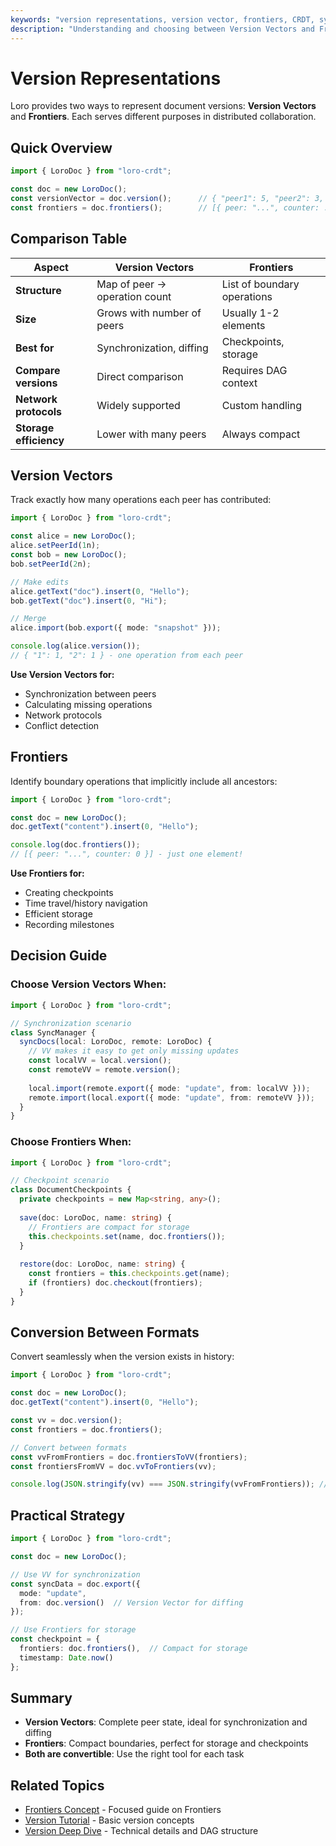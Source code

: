 ```yaml
---
keywords: "version representations, version vector, frontiers, CRDT, synchronization"
description: "Understanding and choosing between Version Vectors and Frontiers in Loro"
---
```


# Version Representations

Loro provides two ways to represent document versions: **Version Vectors** and **Frontiers**. Each serves different purposes in distributed collaboration.

## Quick Overview

```ts twoslash
import { LoroDoc } from "loro-crdt";

const doc = new LoroDoc();
const versionVector = doc.version();      // { "peer1": 5, "peer2": 3, ... }
const frontiers = doc.frontiers();        // [{ peer: "...", counter: ... }]
```

## Comparison Table

| Aspect | Version Vectors | Frontiers |
|--------|----------------|-----------|
| **Structure** | Map of peer → operation count | List of boundary operations |
| **Size** | Grows with number of peers | Usually 1-2 elements |
| **Best for** | Synchronization, diffing | Checkpoints, storage |
| **Compare versions** | Direct comparison | Requires DAG context |
| **Network protocols** | Widely supported | Custom handling |
| **Storage efficiency** | Lower with many peers | Always compact |

## Version Vectors

Track exactly how many operations each peer has contributed:

```ts twoslash
import { LoroDoc } from "loro-crdt";

const alice = new LoroDoc();
alice.setPeerId(1n);
const bob = new LoroDoc();
bob.setPeerId(2n);

// Make edits
alice.getText("doc").insert(0, "Hello");
bob.getText("doc").insert(0, "Hi");

// Merge
alice.import(bob.export({ mode: "snapshot" }));

console.log(alice.version());
// { "1": 1, "2": 1 } - one operation from each peer
```

**Use Version Vectors for:**
- Synchronization between peers
- Calculating missing operations
- Network protocols
- Conflict detection

## Frontiers

Identify boundary operations that implicitly include all ancestors:

```ts twoslash
import { LoroDoc } from "loro-crdt";

const doc = new LoroDoc();
doc.getText("content").insert(0, "Hello");

console.log(doc.frontiers());
// [{ peer: "...", counter: 0 }] - just one element!
```

**Use Frontiers for:**
- Creating checkpoints
- Time travel/history navigation
- Efficient storage
- Recording milestones

## Decision Guide

### Choose Version Vectors When:

```ts twoslash
import { LoroDoc } from "loro-crdt";

// Synchronization scenario
class SyncManager {
  syncDocs(local: LoroDoc, remote: LoroDoc) {
    // VV makes it easy to get only missing updates
    const localVV = local.version();
    const remoteVV = remote.version();
    
    local.import(remote.export({ mode: "update", from: localVV }));
    remote.import(local.export({ mode: "update", from: remoteVV }));
  }
}
```

### Choose Frontiers When:

```ts twoslash
import { LoroDoc } from "loro-crdt";

// Checkpoint scenario
class DocumentCheckpoints {
  private checkpoints = new Map<string, any>();
  
  save(doc: LoroDoc, name: string) {
    // Frontiers are compact for storage
    this.checkpoints.set(name, doc.frontiers());
  }
  
  restore(doc: LoroDoc, name: string) {
    const frontiers = this.checkpoints.get(name);
    if (frontiers) doc.checkout(frontiers);
  }
}
```

## Conversion Between Formats

Convert seamlessly when the version exists in history:

```ts twoslash
import { LoroDoc } from "loro-crdt";

const doc = new LoroDoc();
doc.getText("content").insert(0, "Hello");

const vv = doc.version();
const frontiers = doc.frontiers();

// Convert between formats
const vvFromFrontiers = doc.frontiersToVV(frontiers);
const frontiersFromVV = doc.vvToFrontiers(vv);

console.log(JSON.stringify(vv) === JSON.stringify(vvFromFrontiers)); // true
```

## Practical Strategy

```ts twoslash
import { LoroDoc } from "loro-crdt";

const doc = new LoroDoc();

// Use VV for synchronization
const syncData = doc.export({ 
  mode: "update", 
  from: doc.version()  // Version Vector for diffing
});

// Use Frontiers for storage
const checkpoint = {
  frontiers: doc.frontiers(),  // Compact for storage
  timestamp: Date.now()
};
```

## Summary

- **Version Vectors**: Complete peer state, ideal for synchronization and diffing
- **Frontiers**: Compact boundaries, perfect for storage and checkpoints
- **Both are convertible**: Use the right tool for each task

## Related Topics

- [Frontiers Concept](/docs/concepts/frontiers) - Focused guide on Frontiers
- [Version Tutorial](/docs/tutorial/version) - Basic version concepts
- [Version Deep Dive](/docs/advanced/version_deep_dive) - Technical details and DAG structure
